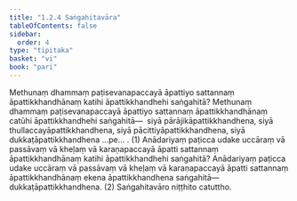 ```yaml
---
title: "1.2.4 Saṅgahitavāra"
tableOfContents: false
sidebar:
  order: 4
type: "tipitaka"
basket: "vi"
book: "pari"
---
```



<DynamicBreadcrumb />

<Division number="196" book="pari">

<Paragraph number="646" book="pari">
Methunaṃ dhammaṃ paṭisevanapaccayā āpattiyo sattannaṃ āpattikkhandhānaṃ katihi āpattikkhandhehi saṅgahitā? Methunaṃ dhammaṃ paṭisevanapaccayā āpattiyo sattannaṃ āpattikkhandhānaṃ catūhi āpattikkhandhehi saṅgahitā—  siyā pārājikāpattikkhandhena, siyā thullaccayāpattikkhandhena, siyā pācittiyāpattikkhandhena, siyā dukkaṭāpattikkhandhena …pe… . (1)
</Paragraph>

<Paragraph number="647" book="pari">
Anādariyaṃ paṭicca udake uccāraṃ vā passāvaṃ vā kheḷaṃ vā karaṇapaccayā āpatti sattannaṃ āpattikkhandhānaṃ katihi āpattikkhandhehi saṅgahitā? Anādariyaṃ paṭicca udake uccāraṃ vā passāvaṃ vā kheḷaṃ vā karaṇapaccayā āpatti sattannaṃ āpattikkhandhānaṃ ekena āpattikkhandhena saṅgahitā—  dukkaṭāpattikkhandhena. (2)

</Paragraph>
</Division>

<Paragraph number="648" type="center" book="pari">
Saṅgahitavāro niṭṭhito catuttho.
</Paragraph>